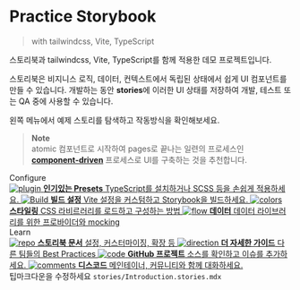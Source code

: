 
<Meta title="Introduction" />

<style>
  {`
    .subheading {
      --mediumdark: '#999999';
      font-weight: 900;
      font-size: 13px;
      color: #999;
      letter-spacing: 6px;
      line-height: 24px;
      text-transform: uppercase;
      margin-bottom: 12px;
      margin-top: 40px;
    }

    .link-list {
      display: grid;
      grid-template-columns: 1fr;
      grid-template-rows: 1fr 1fr;
      row-gap: 10px;
    }

    @media (min-width: 620px) {
      .link-list {
        row-gap: 20px;
        column-gap: 20px;
        grid-template-columns: 1fr 1fr;
      }
    }

    @media all and (-ms-high-contrast:none) {
    .link-list {
        display: -ms-grid;
        -ms-grid-columns: 1fr 1fr;
        -ms-grid-rows: 1fr 1fr;
      }
    }

    .link-item {
      display: block;
      padding: 20px 30px 20px 15px;
      border: 1px solid #00000010;
      border-radius: 5px;
      transition: background 150ms ease-out, border 150ms ease-out, transform 150ms ease-out;
      color: #333333;
      display: flex;
      align-items: flex-start;
    }

    .link-item:hover {
      border-color: #1EA7FD50;
      transform: translate3d(0, -3px, 0);
      box-shadow: rgba(0, 0, 0, 0.08) 0 3px 10px 0;
    }

    .link-item:active {
      border-color: #1EA7FD;
      transform: translate3d(0, 0, 0);
    }

    .link-item strong {
      font-weight: 700;
      display: block;
      margin-bottom: 2px;
    }

    .link-item img {
      height: 40px;
      width: 40px;
      margin-right: 15px;
      flex: none;
    }

    .link-item span {
      font-size: 14px;
      line-height: 20px;
    }

    .tip {
      display: inline-block;
      border-radius: 1em;
      font-size: 11px;
      line-height: 12px;
      font-weight: 700;
      background: #E7FDD8;
      color: #66BF3C;
      padding: 4px 12px;
      margin-right: 10px;
      vertical-align: top;
    }

    .tip-wrapper {
      font-size: 13px;
      line-height: 20px;
      margin-top: 40px;
      margin-bottom: 40px;
    }

    .tip-wrapper code {
      font-size: 12px;
      display: inline-block;
    }
  `}
</style>

# Practice Storybook

> with tailwindcss, Vite, TypeScript

스토리북과 tailwindcss, Vite, TypeScript를 함께 적용한 데모 프로젝트입니다.

스토리북은 비지니스 로직, 데이터, 컨텍스트에서 독립된 상태에서 쉽게 UI 컴포넌트를 만들 수 있습니다.
개발하는 동안 **stories**에 이러한 UI 상태를 저장하여 개발, 테스트 또는 QA 중에 사용할 수 있습니다.

왼쪽 메뉴에서 예제 스토리를 탐색하고 작동방식을 확인해보세요.

> **Note**  
> atomic 컴포넌트로 시작하여 pages로 끝나는 일련의 프로세스인 <a href="https://componentdriven.org" target="_blank"><strong>component-driven</strong></a> 프로세스로 UI를 구축하는 것을 추천합니다.

<div className="subheading">Configure</div>

<div className="link-list">
  <a
    className="link-item"
    href="https://storybook.js.org/docs/react/addons/addon-types"
    target="_blank"
  >
    <img src={Plugin} alt="plugin" />
    <span>
      <strong>인기있는 Presets</strong>
      TypeScript를 설치하거나 SCSS 등을 손쉽게 적용하세요.
    </span>
  </a>
  <a className="link-item" href="https://storybook.js.org/docs/react/builders/vite" target="_blank">
    <img src={StackAlt} alt="Build" />
    <span>
      <strong>빌드 설정</strong>
      Vite 설정을 커스텀하고 Storybook을 빌드하세요.
    </span>
  </a>
  <a
    className="link-item"
    href="https://storybook.js.org/docs/react/configure/styling-and-css"
    target="_blank"
  >
    <img src={Colors} alt="colors" />
    <span>
      <strong>스타일링</strong>
      CSS 라비르러리를 로드하고 구성하는 방법
    </span>
  </a>
  <a
    className="link-item"
    href="https://storybook.js.org/docs/react/get-started/setup#configure-storybook-for-your-stack"
    target="_blank"
  >
    <img src={Flow} alt="flow" />
    <span>
      <strong>데이터</strong>
      데이터 라이브러리를 위한 프로바이더와 mocking
    </span>
  </a>
</div>

<div className="subheading">Learn</div>

<div className="link-list">
  <a className="link-item" href="https://storybook.js.org/docs" target="_blank">
    <img src={Repo} alt="repo" />
    <span>
      <strong>스토리북 문서</strong>
      설정, 커스터마이징, 확장 등
    </span>
  </a>
  <a className="link-item" href="https://storybook.js.org/tutorials/" target="_blank">
    <img src={Direction} alt="direction" />
    <span>
      <strong>더 자세한 가이드</strong>
      다른 팀들의 Best Practices
    </span>
  </a>
  <a className="link-item" href="https://github.com/storybookjs/storybook" target="_blank">
    <img src={Code} alt="code" />
    <span>
      <strong>GitHub 프로젝트</strong>
      소스를 확인하고 이슈를 추가하세요.
    </span>
  </a>
  <a className="link-item" href="https://discord.gg/storybook" target="_blank">
    <img src={Comments} alt="comments" />
    <span>
      <strong>디스코드</strong>
      메인테이너, 커뮤니티와 함께 대화하세요.
    </span>
  </a>
</div>

<div className="tip-wrapper">
  <span className="tip">팁</span>마크다운을 수정하세요 <code>stories/Introduction.stories.mdx</code>
</div>

